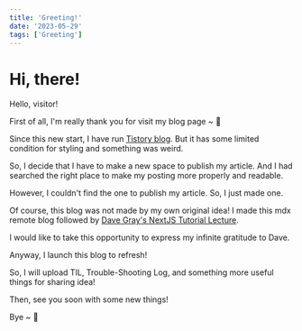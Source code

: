 ```yaml
---
title: 'Greeting!'
date: '2023-05-29'
tags: ['Greeting']
---
```


<CustomImage
  src='https://raw.githubusercontent.com/July249/blog-contents/main/images/23-05-29-hello.png'
  alt='Hello'
/>

# Hi, there!

Hello, visitor!

First of all, I'm really thank you for visit my blog page ~ 🎉

Since this new start, I have run [Tistory blog](https://july249.tistory.com/). But it has some limited condition for styling and something was weird.

So, I decide that I have to make a new space to publish my article. And I had searched the right place to make my posting more properly and readable.

However, I couldn't find the one to publish my article. So, I just made one.

Of course, this blog was not made by my own original idea! I made this mdx remote blog followed by [Dave Gray's NextJS Tutorial Lecture](https://youtu.be/6ih_3m_UPKg).

I would like to take this opportunity to express my infinite gratitude to Dave.

Anyway, I launch this blog to refresh!

So, I will upload TIL, Trouble-Shooting Log, and something more useful things for sharing idea!

Then, see you soon with some new things!

Bye ~ 👋

